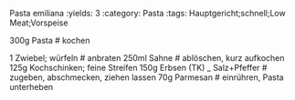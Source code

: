 Pasta emiliana
:yields: 3
:category: Pasta
:tags: Hauptgericht;schnell;Low Meat;Vorspeise

300g Pasta
# kochen

1 Zwiebel; würfeln
# anbraten
250ml Sahne
# ablöschen, kurz aufkochen
125g Kochschinken; feine Streifen
150g Erbsen (TK)
_ Salz+Pfeffer
# zugeben, abschmecken, ziehen lassen
70g Parmesan
# einrühren, Pasta unterheben



